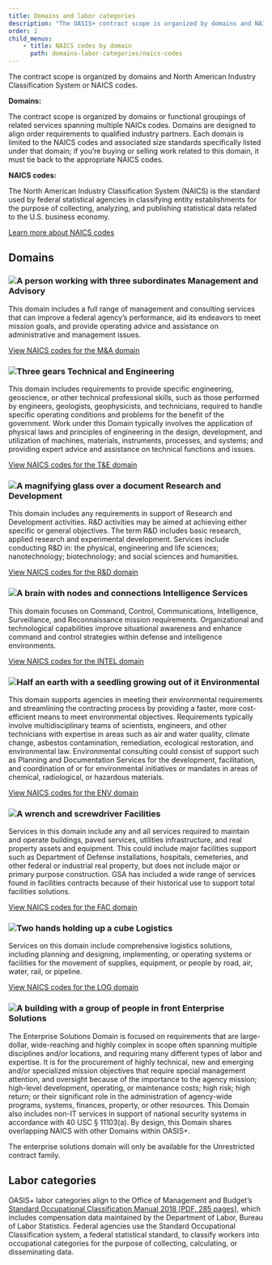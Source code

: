 ```yaml
---
title: Domains and labor categories
description: "The OASIS+ contract scope is organized by domains and NAICS codes. Learn what domains, NAICS codes and labor categories mean for your contract."
order: 2
child_menus:
    - title: NAICS codes by domain
      path: domains-labor-categories/naics-codes
---
```


The contract scope is organized by domains and North American Industry Classification System or NAICS codes.

**Domains:**

The contract scope is organized by domains or functional groupings of related services spanning multiple NAICs codes. Domains are designed to align order requirements to qualified industry partners. Each domain is limited to the NAICS codes and associated size standards specifically listed under that domain; if you’re buying or selling work related to this domain, it must tie back to the appropriate NAICS codes.

**NAICS codes:**

The North American Industry Classification System (NAICS) is the standard used by federal statistical agencies in classifying entity establishments for the purpose of collecting, analyzing, and publishing statistical data related to the U.S. business economy.

[Learn more about NAICS codes](https://www.naics.com/what-is-a-naics-code-why-do-i-need-one/)

## Domains

### ![A person working with three subordinates](/images/domain-management-advisory.png) Management and Advisory

This domain includes a full range of management and consulting services that can improve a federal agency’s performance, aid its endeavors to meet mission goals, and provide operating advice and assistance on administrative and management issues.

[View NAICS codes for the M&A domain](naics-codes/#management--advisory)

### ![Three gears](/images/domain-technical-engineering.png) Technical and Engineering

This domain includes requirements to provide specific engineering, geoscience, or other technical professional skills, such as those performed by engineers, geologists, geophysicists, and technicians, required to handle specific operating conditions and problems for the benefit of the government. Work under this Domain typically involves the application of physical laws and principles of engineering in the design, development, and utilization of machines, materials, instruments, processes, and systems; and providing expert advice and assistance on technical functions and issues.

[View NAICS codes for the T&E domain](naics-codes/#technical--engineering)

### ![A magnifying glass over a document](/images/domain-research-development.png) Research and Development

This domain includes any requirements in support of Research and Development activities. R&D activities may be aimed at achieving either specific or general objectives. The term R&D includes basic research, applied research and experimental development. Services include conducting R&D in: the physical, engineering and life sciences; nanotechnology; biotechnology; and social sciences and humanities.

[View NAICS codes for the R&D domain](naics-codes/#research--development)

### ![A brain with nodes and connections](/images/domain-intelligence-services.png) Intelligence Services

This domain focuses on Command, Control, Communications, Intelligence, Surveillance, and Reconnaissance mission requirements. Organizational and technological capabilities improve situational awareness and enhance command and control strategies within defense and intelligence environments.

[View NAICS codes for the INTEL domain](naics-codes/#intelligence-services)

### ![Half an earth with a seedling growing out of it](/images/domain-environmental.png) Environmental

This domain supports agencies in meeting their environmental requirements and streamlining the contracting process by providing a faster, more cost-efficient means to meet environmental objectives. Requirements typically involve multidisciplinary teams of scientists, engineers, and other technicians with expertise in areas such as air and water quality, climate change, asbestos contamination, remediation, ecological restoration, and environmental law. Environmental consulting could consist of support such as Planning and Documentation Services for the development, facilitation, and coordination of or for environmental initiatives or mandates in areas of chemical, radiological, or hazardous materials.

[View NAICS codes for the ENV domain](naics-codes/#environmental)

### ![A wrench and screwdriver](/images/domain-facilities.png) Facilities

Services in this domain include any and all services required to maintain and operate buildings, paved services, utilities infrastructure, and real property assets and equipment. This could include major facilities support such as Department of Defense installations, hospitals, cemeteries, and other federal or industrial real property, but does not include major or primary purpose construction. GSA has included a wide range of services found in facilities contracts because of their historical use to support total facilities solutions.

[View NAICS codes for the FAC domain](naics-codes/#facilities)

### ![Two hands holding up a cube](/images/domain-logistics.png) Logistics

Services on this domain include comprehensive logistics solutions, including planning and designing, implementing, or operating systems or facilities for the movement of supplies, equipment, or people by road, air, water, rail, or pipeline.

[View NAICS codes for the LOG domain](naics-codes/#logistics)

### ![A building with a group of people in front](/images/domain-enterprise-solutions.png) Enterprise Solutions

The Enterprise Solutions Domain is focused on requirements that are large-dollar, wide-reaching and highly complex in scope often spanning multiple disciplines and/or locations, and requiring many different types of labor and expertise. It is for the procurement of highly technical, new and emerging and/or specialized mission objectives that require special management attention, and oversight because of the importance to the agency mission; high-level development, operating, or maintenance costs; high risk; high return; or their significant role in the administration of agency-wide programs, systems, finances, property, or other resources. This Domain also includes non-IT services in support of national security systems in accordance with 40 USC § 11103(a). By design, this Domain shares overlapping NAICS with other Domains within OASIS+.

The enterprise solutions domain will only be available for the Unrestricted contract family.

## Labor categories

OASIS+ labor categories align to the Office of Management and Budget’s [Standard Occupational Classification Manual 2018 [PDF, 285 pages]](https://www.bls.gov/soc/2018/soc_2018_manual.pdf), which includes compensation data maintained by the Department of Labor, Bureau of Labor Statistics. Federal agencies use the Standard Occupational Classification system, a federal statistical standard, to classify workers into occupational categories for the purpose of collecting, calculating, or disseminating data.
